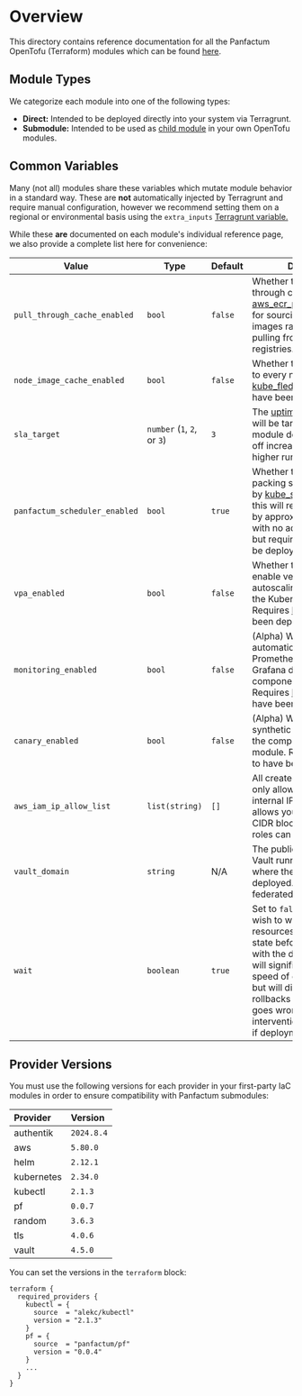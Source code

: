 # Overview

This directory contains reference documentation for all the Panfactum OpenTofu (Terraform) modules which can be found
[here](https://github.com/Panfactum/stack/tree/__PANFACTUM_VERSION_MAIN__/packages/infrastructure).

## Module Types

We categorize each module into one of the following types:

* **Direct:** Intended to be deployed directly into your system via Terragrunt.
* **Submodule:** Intended to be used as [child module](https://opentofu.org/docs/language/modules/) in your own OpenTofu modules.

## Common Variables

Many (not all) modules share these variables which mutate module behavior in a standard way. These are **not**
automatically injected by Terragrunt and require manual configuration, however we recommend setting them on
a regional or environmental basis using the `extra_inputs` [Terragrunt variable.](/docs/main/reference/configuration/terragrunt-variables#inputs)

While these **are** documented on each module's individual reference page, we also provide a complete
list here for convenience:

| Value                         | Type                        | Default | Description                                                                                                                                                                                                                                                                           |
| ----------------------------- | --------------------------- | ------- | ------------------------------------------------------------------------------------------------------------------------------------------------------------------------------------------------------------------------------------------------------------------------------------- |
| `pull_through_cache_enabled`  | `bool`                      | `false` | Whether to use the pull through cached provided by [aws\_ecr\_pull\_through\_cache](/docs/main/reference/infrastructure-modules/direct/aws/aws_ecr_pull_through_cache) for sourcing container images rather than directly pulling from public registries.                             |
| `node_image_cache_enabled`    | `bool`                      | `false` | Whether to pre-pull images to every node. Requires the [kube\_fledged](/docs/main/reference/infrastructure-modules/direct/kubernetes/kube_fledged) operator to have been deployed.                                                                                                    |
| `sla_target`                  | `number` (`1`, `2`, or `3`) | `3`     | The [uptime SLA level](/docs/main/guides/deploying-workloads/high-availability) that will be targeted in the module deployment. Trades off increased uptime for higher runtime costs.                                                                                                 |
| `panfactum_scheduler_enabled` | `bool`                      | `true`  | Whether to use the bin-packing scheduler provided by [kube\_scheduler](/docs/main/reference/infrastructure-modules/direct/kubernetes/kube_scheduler). Using this will reduce cluster costs by approximately 25-33% with no additional impact, but requires the scheduler be deployed. |
| `vpa_enabled`                 | `bool`                      | `false` | Whether to automatically enable vertical pod autoscaling for the Pods in the Kubernetes module. Requires [kube\_vpa](/docs/main/reference/infrastructure-modules/direct/kubernetes/kube_vpa) to have been deployed.                                                                   |
| `monitoring_enabled`          | `bool`                      | `false` | (Alpha) Whether to automatically install Prometheus scrapers and Grafana dashboards for the components in the module. Requires [kube\_monitoring](/docs/main/reference/infrastructure-modules/direct/kubernetes/kube_monitoring) to have been deployed.                               |
| `canary_enabled`              | `bool`                      | `false` | (Alpha) Whether to install synthetic healthchecks for the components in the module. Requires [kube\_argo](/docs/main/reference/infrastructure-modules/direct/kubernetes/kube_argo) to have been deployed.                                                                             |
| `aws_iam_ip_allow_list`       | `list(string)`              | `[]`    | All created IAM roles are only allowed to be used by internal IP addresses. This allows you to provide extra CIDR blocks from which IAM roles can be used.                                                                                                                            |
| `vault_domain`                | `string`                    | N/A     | The public domain name of Vault running in the cluster where the module is deployed. Used to set up federated authz/n.                                                                                                                                                                |
| `wait`                        | `boolean`                   | `true`  | Set to `false` if you do not wish to wait for the resources to reach a ready state before proceeding with the deployment. This will significantly improve the speed of deploying updates but will disable automatic rollbacks in case something goes wrong. Manual intervention may be required if deployment fails.|

## Provider Versions

You must use the following versions for each provider in your first-party IaC modules in order to ensure
compatibility with Panfactum submodules:

| Provider   | Version    |
| :--------- | :--------- |
| authentik  | `2024.8.4` |
| aws        | `5.80.0`   |
| helm       | `2.12.1`   |
| kubernetes | `2.34.0`   |
| kubectl    | `2.1.3`    |
| pf         | `0.0.7`    |
| random     | `3.6.3`    |
| tls        | `4.0.6`    |
| vault      | `4.5.0`    |

You can set the versions in the `terraform` block:

```hcl
terraform {
  required_providers {
    kubectl = {
      source  = "alekc/kubectl"
      version = "2.1.3"
    }
    pf = {
      source  = "panfactum/pf"
      version = "0.0.4"
    }
    ...
  }
}
```
